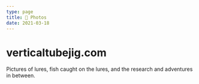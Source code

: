 ```yaml
---
type: page
title: 📸 Photos
date: 2021-03-18
---
```


# verticaltubejig.com

Pictures of lures, fish caught on the lures, and the research and adventures in between.